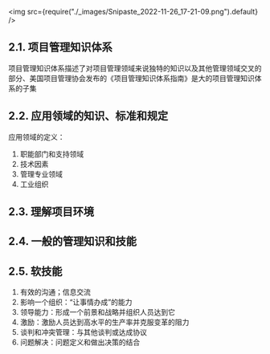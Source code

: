 <img src={require("./_images/Snipaste_2022-11-26_17-21-09.png").default} />

## 2.1. 项目管理知识体系
项目管理知识体系描述了对项目管理领域来说独特的知识以及其他管理领域交叉的部分、美国项目管理协会发布的《项目管理知识体系指南》是大的项目管理知识体系的子集

## 2.2. 应用领域的知识、标准和规定
应用领域的定义：
1. 职能部门和支持领域
2. 技术因素
3. 管理专业领域
4. 工业组织

## 2.3. 理解项目环境

## 2.4. 一般的管理知识和技能

## 2.5. 软技能
1. 有效的沟通；信息交流
2. 影响一个组织：“让事情办成”的能力
3. 领导能力：形成一个前景和战略并组织人员达到它
4. 激励：激励人员达到高水平的生产率并克服变革的阻力
5. 谈判和冲突管理：与其他谈判或达成协议
6. 问题解决：问题定义和做出决策的结合

